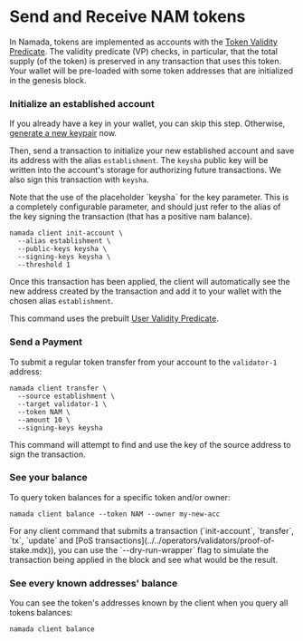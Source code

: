 
# Send and Receive NAM tokens

In Namada, tokens are implemented as accounts with the [Token Validity Predicate](https://github.com/anoma/namada/blob/9b67281e359ebff5467cad57c866fbcf91eb80c8/shared/src/ledger/native_vp/multitoken.rs#L30).
The validity predicate (VP) checks, in particular, that the total supply (of the token) is preserved in any transaction that uses this token. Your wallet will be pre-loaded with some token addresses that are initialized in the genesis block.

### Initialize an established account

If you already have a key in your wallet, you can skip this step. Otherwise, [generate a new keypair](../transparent-accounts.mdx#generate-a-keypair) now.

Then, send a transaction to initialize your new established account and save its address with the alias `establishment`. The `keysha` public key will be written into the account's storage for authorizing future transactions. We also sign this transaction with `keysha`.

<Callout type="info" emoji="🤡">
Note that the use of the placeholder `keysha` for the key parameter. This is a completely configurable parameter, and should just refer to the alias of the key signing the transaction (that has a positive nam balance).
</Callout>

```shell copy
namada client init-account \
  --alias establishment \
  --public-keys keysha \
  --signing-keys keysha \
  --threshold 1
```

Once this transaction has been applied, the client will automatically see the new address created by the transaction and add it to your wallet with the chosen alias `establishment`.

This command uses the prebuilt [User Validity Predicate](https://github.com/anoma/namada/blob/main/wasm/wasm_source/src/vp_user.rs).

### Send a Payment

To submit a regular token transfer from your account to the `validator-1` address:

```shell copy
namada client transfer \
  --source establishment \
  --target validator-1 \
  --token NAM \
  --amount 10 \
  --signing-keys keysha
```

This command will attempt to find and use the key of the source address to sign the transaction.

### See your balance

To query token balances for a specific token and/or owner:

```shell copy
namada client balance --token NAM --owner my-new-acc
```

<Callout type="info">
For any client command that submits a transaction (`init-account`, `transfer`, `tx`, `update` and [PoS transactions](../../operators/validators/proof-of-stake.mdx)), 
you can use the `--dry-run-wrapper` flag to simulate the transaction being applied in the block and see what would be the result.
</Callout>

### See every known addresses' balance

You can see the token's addresses known by the client when you query all tokens balances:

```shell copy
namada client balance
```
